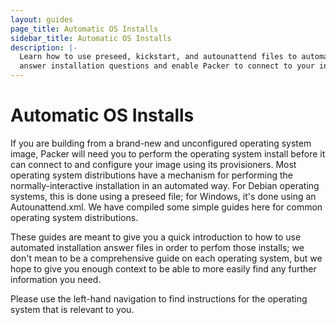```yaml
---
layout: guides
page_title: Automatic OS Installs
sidebar_title: Automatic OS Installs
description: |-
  Learn how to use preseed, kickstart, and autounattend files to automatically
  answer installation questions and enable Packer to connect to your instnace.
---
```


# Automatic OS Installs

If you are building from a brand-new and unconfigured operating system
image, Packer will need you to perform the operating system install before it
can connect to and configure your image using its provisioners. Most operating
system distributions have a mechanism for performing the normally-interactive
installation in an automated way. For Debian operating systems, this is done
using a preseed file; for Windows, it's done using an Autounattend.xml. We have
compiled some simple guides here for common operating system distributions.

These guides are meant to give you a quick introduction to how to use automated
installation answer files in order to perfom those installs; we don't mean to
be a comprehensive guide on each operating system, but we hope to give you
enough context to be able to more easily find any further information you need.

Please use the left-hand navigation to find instructions for the operating
system that is relevant to you.
